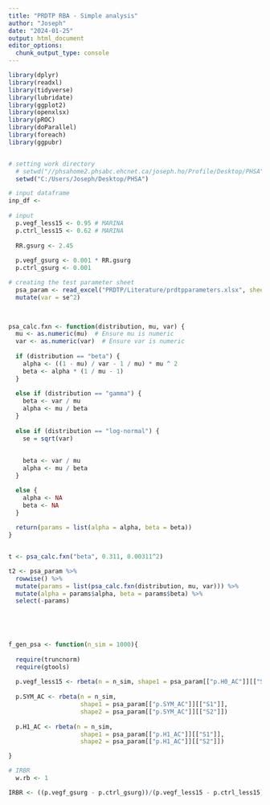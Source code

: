 ---
title: "PRDTP RBA - Simple analysis"
author: "Joseph"
date: "2024-01-25"
output: html_document
editor_options: 
  chunk_output_type: console
---

```{r, library and global functions}
library(dplyr)
library(readxl)
library(tidyverse)
library(lubridate)
library(ggplot2)
library(openxlsx)
library(pROC)
library(doParallel)
library(foreach)
library(ggpubr)


# setting work directory
  # setwd("//phsahome2.phsabc.ehcnet.ca/joseph.ho/Profile/Desktop/PHSA")
  setwd("C:/Users/Joseph/Desktop/PHSA")

```

```{r, input}

# input dataframe
inp_df <-  
  
# input
  p.vegf_less15 <- 0.95 # MARINA
  p.ctrl_less15 <- 0.62 # MARINA
  
  RR.gsurg <- 2.45
    
  p.vegf_gsurg <- 0.001 * RR.gsurg
  p.ctrl_gsurg <- 0.001

```

```{r, PSA input}

# creating the test parameter sheet 
  psa_param <- read_excel("PRDTP/Literature/prdtpparameters.xlsx", sheet = "SA_Test") %>% 
  mutate(var = se^2)
    


psa_calc.fxn <- function(distribution, mu, var) {
  mu <- as.numeric(mu)  # Ensure mu is numeric
  var <- as.numeric(var)  # Ensure var is numeric
  
  if (distribution == "beta") {
    alpha <- ((1 - mu) / var - 1 / mu) * mu ^ 2
    beta <- alpha * (1 / mu - 1)
  } 
  
  else if (distribution == "gamma") {
    beta <- var / mu
    alpha <- mu / beta
  }
  
  else if (distribution == "log-normal") {
    se = sqrt(var)
    
    
    beta <- var / mu
    alpha <- mu / beta
  }

  else {
    alpha <- NA
    beta <- NA
  }
  
  return(params = list(alpha = alpha, beta = beta))
}


t <- psa_calc.fxn("beta", 0.311, 0.00311^2)

t2 <- psa_param %>%
  rowwise() %>%
  mutate(params = list(psa_calc.fxn(distribution, mu, var))) %>%
  mutate(alpha = params$alpha, beta = params$beta) %>%
  select(-params)



  
  
f_gen_psa <- function(n_sim = 1000){
  
  require(truncnorm)
  require(gtools)
  
  p.vegf_less15 <- rbeta(n = n_sim, shape1 = psa_param[["p.H0_AC"]][["S1"]], shape2 = psa_param[["p.H0_AC"]][["S2"]])
  
  p.SYM_AC <- rbeta(n = n_sim,
                    shape1 = psa_param[["p.SYM_AC"]][["S1"]],
                    shape2 = psa_param[["p.SYM_AC"]][["S2"]])
  
  p.H1_AC <- rbeta(n = n_sim,
                    shape1 = psa_param[["p.H1_AC"]][["S1"]],
                    shape2 = psa_param[["p.H1_AC"]][["S2"]])

}

```


```{r, point analysis}

# IRBR
  w.rb <- 1

IRBR <- ((p.vegf_gsurg - p.ctrl_gsurg))/(p.vegf_less15 - p.ctrl_less15)

```

```{r, PSM}

```

